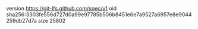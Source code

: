 version https://git-lfs.github.com/spec/v1
oid sha256:3303fe556d727d0a99e97785b506b8451e6e7a9527a6957e8e9044259db27d7a
size 25802
